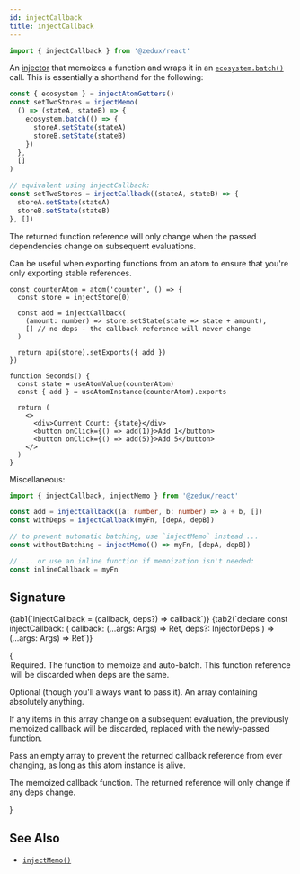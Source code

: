 ```yaml
---
id: injectCallback
title: injectCallback
---
```



```ts
import { injectCallback } from '@zedux/react'
```

An [injector](../glossary#injector) that memoizes a function and wraps it in an [`ecosystem.batch()`](../classes/Ecosystem#batch) call. This is essentially a shorthand for the following:

```ts
const { ecosystem } = injectAtomGetters()
const setTwoStores = injectMemo(
  () => (stateA, stateB) => {
    ecosystem.batch(() => {
      storeA.setState(stateA)
      storeB.setState(stateB)
    })
  },
  []
)

// equivalent using injectCallback:
const setTwoStores = injectCallback((stateA, stateB) => {
  storeA.setState(stateA)
  storeB.setState(stateB)
}, [])
```

The returned function reference will only change when the passed dependencies change on subsequent evaluations.

Can be useful when exporting functions from an atom to ensure that you're only exporting stable references.

```tsx live ecosystemId=injectCallback/example resultVar=Seconds
const counterAtom = atom('counter', () => {
  const store = injectStore(0)

  const add = injectCallback(
    (amount: number) => store.setState(state => state + amount),
    [] // no deps - the callback reference will never change
  )

  return api(store).setExports({ add })
})

function Seconds() {
  const state = useAtomValue(counterAtom)
  const { add } = useAtomInstance(counterAtom).exports

  return (
    <>
      <div>Current Count: {state}</div>
      <button onClick={() => add(1)}>Add 1</button>
      <button onClick={() => add(5)}>Add 5</button>
    </>
  )
}
```

Miscellaneous:

```ts
import { injectCallback, injectMemo } from '@zedux/react'

const add = injectCallback((a: number, b: number) => a + b, [])
const withDeps = injectCallback(myFn, [depA, depB])

// to prevent automatic batching, use `injectMemo` instead ...
const withoutBatching = injectMemo(() => myFn, [depA, depB])

// ... or use an inline function if memoization isn't needed:
const inlineCallback = myFn
```

## Signature

<Tabs>
  {tab1(`injectCallback = (callback, deps?) => callback`)}
  {tab2(`declare const injectCallback: <Args extends any[] = [], Ret = any>(
  callback: (...args: Args) => Ret,
  deps?: InjectorDeps
) => (...args: Args) => Ret`)}
</Tabs>

{<Legend>
  <Item name="callback">
    Required. The function to memoize and auto-batch. This function reference
    will be discarded when deps are the same.
  </Item>
  <Item name="deps">
    <p>
      Optional (though you'll always want to pass it). An array containing
      absolutely anything.
    </p>
    <p>
      If any items in this array change on a subsequent evaluation, the
      previously memoized callback will be discarded, replaced with the
      newly-passed function.
    </p>
    <p>
      Pass an empty array to prevent the returned callback reference from ever
      changing, as long as this atom instance is alive.
    </p>
  </Item>
  <Item name="Returns">
    <p>
      The memoized callback function. The returned reference will only change if
      any deps change.
    </p>
  </Item>
</Legend>}

## See Also

- [`injectMemo()`](injectMemo)
